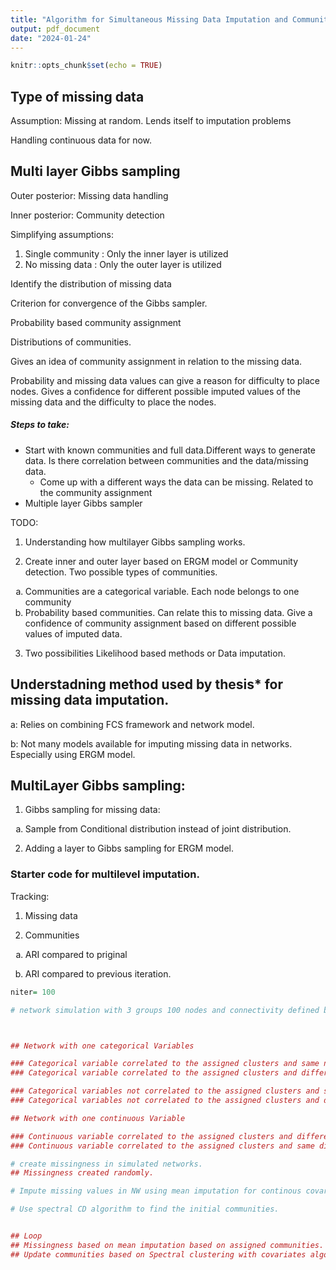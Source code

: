 ```yaml
---
title: "Algorithm for Simultaneous Missing Data Imputation and Community Detection"
output: pdf_document
date: "2024-01-24"
---
```


```r
knitr::opts_chunk$set(echo = TRUE)
```

## Type of missing data

Assumption: Missing at random. Lends itself to imputation problems

Handling continuous data for now.

## Multi layer Gibbs sampling

Outer posterior: Missing data handling

Inner posterior: Community detection

Simplifying assumptions: 

1. Single community : Only the inner layer is utilized
2. No missing data : Only the outer layer is utilized

Identify the distribution of missing data

Criterion for convergence of the Gibbs sampler.

Probability based community assignment

Distributions of communities.

Gives an idea of community assignment in relation to the missing data.

Probability and missing data values can give a reason for difficulty to place nodes. Gives a confidence for different possible imputed values of the missing data and the difficulty to place the nodes.

##### Steps to take:

* Start with known communities and full data.Different ways to generate data. Is there correlation between communities and the data/missing data.
    - Come up with a different ways the data can be missing. Related to the community assignment 
* Multiple layer Gibbs sampler

TODO:

1. Understanding how multilayer Gibbs sampling works.

2. Create inner and outer layer based on ERGM model or Community detection. Two possible types of communities.
  a. Communities are a categorical variable. Each node belongs to one community
  b. Probability based communities. Can relate this to missing data. Give a confidence of community assignment based on different possible values of imputed data.
  
3. Two possibilities Likelihood based methods or Data imputation.
  
  
## Understadning method used by thesis* for missing data imputation.

a: Relies on combining FCS framework and network model.

b: Not many models available for imputing missing data in networks. Especially using ERGM model.

## MultiLayer Gibbs sampling:

1. Gibbs sampling for missing data:
  a. Sample from Conditional distribution instead of joint distribution.
  

2. Adding a layer to Gibbs sampling for ERGM model.



### Starter code for multilevel imputation.

Tracking:

1. Missing data

2. Communities

  a. ARI compared to priginal
  
  b. ARI compared to previous iteration.



```r

niter= 100

# network simulation with 3 groups 100 nodes and connectivity defined by B vector. Co-variates defined as below.



## Network with one categorical Variables

### Categorical variable correlated to the assigned clusters and same number of levels.
### Categorical variable correlated to the assigned clusters and different number of levels.(binary variable where one is correlated to two clusters and 2nd is correlated to the last cluster.)

### Categorical variables not correlated to the assigned clusters and same number of levels.
### Categorical variables not correlated to the assigned clusters and different number of levels.(binary levels with no correlation.)

## Network with one continuous Variable

### Continuous variable correlated to the assigned clusters and different distributions for each cluster.
### Continuous variable correlated to the assigned clusters and same distribution for all clusters.

# create missingness in simulated networks.
## Missingness created randomly.

# Impute missing values in NW using mean imputation for continous covariate. 

# Use spectral CD algorithm to find the initial communities.


## Loop
## Missingness based on mean imputation based on assigned communities.
## Update communities based on Spectral clustering with covariates algorithm.

```

















